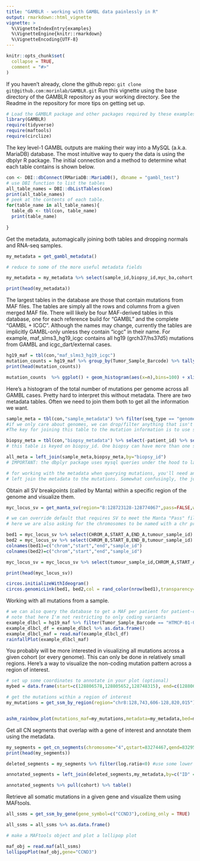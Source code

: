 ```yaml
---
title: "GAMBLR - working with GAMBL data painlessly in R"
output: rmarkdown::html_vignette
vignette: >
  %\VignetteIndexEntry{examples}
  %\VignetteEngine{knitr::rmarkdown}
  %\VignetteEncoding{UTF-8}
---
```


```r
knitr::opts_chunk$set(
  collapse = TRUE,
  comment = "#>"
)
```
If you haven't already, clone the github repo:
`git clone git@github.com:morinlab/GAMBLR.git`
Run this vignette using the base directory of the GAMBLR repository as your working directory. See the Readme in the repository for more tips on getting set up.

```r
# Load the GAMBLR package and other packages required by these examples. 
library(GAMBLR)
require(tidyverse)
require(maftools)
require(circlize)
```


The key level-1 GAMBL outputs are making their way into a MySQL (a.k.a. MariaDB) database. The most intuitive way to query the data is using the dbplyr R package. The initial connection and a method to determine what each table contains is shown below. 

```r
con <- DBI::dbConnect(RMariaDB::MariaDB(), dbname = "gambl_test")
# use DBI function to list the tables
all_table_names = DBI::dbListTables(con)
print(all_table_names)
# peek at the contents of each table. 
for(table_name in all_table_names){
  table_db <- tbl(con, table_name)
  print(table_name)
  
}

```

Get the metadata, automagically joining both tables and dropping normals and RNA-seq samples. 
```r

my_metadata = get_gambl_metadata()

# reduce to some of the more useful metadata fields

my_metadata = my_metadata %>% select(sample_id,biopsy_id,myc_ba,cohort,pathology)

print(head(my_metadata))

```


The largest tables in the database are those that contain mutations from MAF files. The tables are simply all the rows and columns from a given merged MAF file. There will likely be four MAF-derived tables in this database, one for each reference build for "GAMBL" and the complete "GAMBL + ICGC". Although the names may change, currently the tables are implicitly GAMBL-only unless they contain "icgc" in their name. For example, maf_slms3_hg19_icgc contains all hg19 (grch37/hs37d5) mutations from GAMBL and icgc_dart/external cases.

```r
hg19_maf = tbl(con,"maf_slms3_hg19_icgc")
mutation_counts = hg19_maf %>% group_by(Tumor_Sample_Barcode) %>% tally()
print(head(mutation_counts))

mutation_counts  %>% ggplot() + geom_histogram(aes(x=n),bins=100) + xlim(c(10,25000))

```

Here's a histogram of the total number of mutations per genome across all GAMBL cases. Pretty hard to interpret this without metadata. There are two metadata tables. Often we need to join them both to get all the information we want. 

```r
sample_meta = tbl(con,"sample_metadata") %>% filter(seq_type == "genome" & tissue_status == "tumour")
#if we only care about genomes, we can drop/filter anything that isn't a tumour genome
#The key for joining this table to the mutation information is to use sample_id. Think of this as equivalent to a library_id. It will differ depending on what assay was done to the sample. 

biopsy_meta = tbl(con,"biopsy_metadata") %>% select(-patient_id) %>% select(-pathology) %>% select(-time_point) %>% select(-EBV_status_inf)
# this table is keyed on biopsy_id. One biopsy can have more than one sample_id. This table must be joined to the sample table using biopsy_id. Because of some redundancy in columns between the two tables, I've dropped all redundant columns with the exception of biopsy_id.

all_meta = left_join(sample_meta,biopsy_meta,by="biopsy_id")
# IMPORTANT: the dbplyr package uses mysql queries under the hood to lazily retrieve the datat you need for each table on-the-fly. To properly use the efficiency of indexing and joins in MySQL, don't convert your tables into data frames until you're done all the necessary joins. 

# for working with the metadata when querying mutations, you'll need another join. 
# left join the metadata to the mutations. Somewhat confusingly, the join is on columns with different names. To deal with this, use: by = c("Tumor_Sample_Barcode" = "sample_id")


```

Obtain all SV breakpoints (called by Manta) within a specific region of the genome and visualize them. 

```r

myc_locus_sv = get_manta_sv(region="8:128723128-128774067",pass=FALSE,with_chr_prefix=TRUE) 

# we can override default that requires SV to meet the Manta "Pass" filtering criterion
# here we are also asking for the chromosomes to be named with a chr prefix (for circlize compatability)

bed1 = myc_locus_sv %>% select(CHROM_A,START_A,END_A,tumour_sample_id)
bed2 = myc_locus_sv %>% select(CHROM_B,START_B,END_B,tumour_sample_id)
colnames(bed1)=c("chrom","start","end","sample_id")
colnames(bed2)=c("chrom","start","end","sample_id")

myc_locus_sv = myc_locus_sv %>% select(tumour_sample_id,CHROM_A,START_A,CHROM_B,START_B,STRAND_A,STRAND_B,VAF_tumour)

print(head(myc_locus_sv))

circos.initializeWithIdeogram()
circos.genomicLink(bed1, bed2,col = rand_color(nrow(bed1),transparency=0.5))

```

Working with all mutations from a sample. 

```r
# we can also query the database to get a MAF per patient for patient-centric visualizations. 
# note that here I'm not restricting to only coding variants
example_dlbcl = hg19_maf %>% filter(Tumor_Sample_Barcode == "HTMCP-01-06-00422-01A-01D")
example_dlbcl_df = example_dlbcl %>% as.data.frame()
example_dlbcl_maf = read.maf(example_dlbcl_df)
rainfallPlot(example_dlbcl_maf)
```

You probably will be more interested in visualizing all mutations across a given cohort (or every genome). This can only be done in relatively small regions. Here's a way to visualize the non-coding mutation pattern across a region of interest.

```r

# set up some coordinates to annotate in your plot (optional)
mybed = data.frame(start=c(128806578,128805652,128748315), end=c(128806992,128809822,128748880), name=c("TSS","enhancer","MYC-e1"))

# get the mutations within a region of interest
my_mutations = get_ssm_by_region(region="chr8:128,743,606-128,820,015")


ashm_rainbow_plot(mutations_maf=my_mutations,metadata=my_metadata,bed=mybed)
```


Get all CN segments that overlap with a gene of interest and annotate them using the metadata. 
```r

my_segments = get_cn_segments(chromosome="4",qstart=83274467,qend=83295149)
print(head(my_segments))

deleted_segments = my_segments %>% filter(log.ratio<0) #use some lower value if you want to be more stringent

annotated_segments = left_join(deleted_segments,my_metadata,by=c("ID" = "sample_id"))

annotated_segments %>% pull(cohort) %>% table()


```

Retrieve all somatic mutations in a given gene and visualize them using MAFtools.

```r

all_ssms = get_ssm_by_gene(gene_symbol=c("CCND3"),coding_only = TRUE)

all_ssms = all_ssms %>% as.data.frame()

# make a MAFtools object and plot a lollipop plot

maf_obj = read.maf(all_ssms)
lollipopPlot(maf_obj,gene="CCND3")
```


